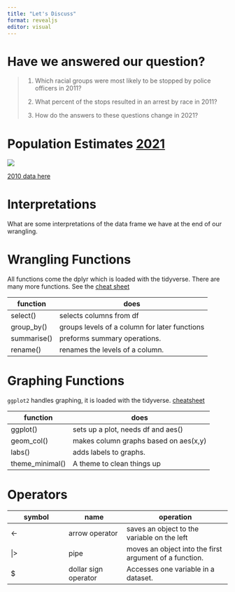 ```yaml
---
title: "Let's Discuss"
format: revealjs
editor: visual
---
```


# Have we answered our question?

> 1.  Which racial groups were most likely to be stopped by police officers in 2011?
>
> 2.  What percent of the stops resulted in an arrest by race in 2011?
>
> 3.  How do the answers to these questions change in 2021?

# Population Estimates [2021](https://www.census.gov/quickfacts/fact/table/newyorkcitynewyork/PST045222)

[![](/images/censusdata2021.png)](https://www.census.gov/quickfacts/fact/table/newyorkcitynewyork#)

[2010 data here](https://www.nyc.gov/assets/planning/download/pdf/data-maps/nyc-population/census2010/pgrhc.pdf)

# Interpretations

What are some interpretations of the data frame we have at the end of our wrangling.

# Wrangling Functions

All functions come the dplyr which is loaded with the tidyverse. There are many more functions. See the [cheat sheet](https://www.rstudio.com/wp-content/uploads/2015/02/data-wrangling-cheatsheet.pdf)

| function    | does                                          |
|-------------|-----------------------------------------------|
| select()    | selects columns from df                       |
| group_by()  | groups levels of a column for later functions |
| summarise() | preforms summary operations.                  |
| rename()    | renames the levels of a column.               |

# Graphing Functions

`ggplot2` handles graphing, it is loaded with the tidyverse. [cheatsheet](https://rstudio.github.io/cheatsheets/html/data-visualization.html?_gl=1*1exy8c6*_ga*MTY5NTk3OTI4Mi4xNjk0NTM1MDIy*_ga_2C0WZ1JHG0*MTY5NzU2NDA5MS41LjEuMTY5NzU2NDEyMS4wLjAuMA..)

| function        | does                                  |
|-----------------|---------------------------------------|
| ggplot()        | sets up a plot, needs df and aes()    |
| geom_col()      | makes column graphs based on aes(x,y) |
| labs()          | adds labels to graphs.                |
| theme_minimal() | A theme to clean things up            |

# Operators

| symbol | name                 | operation                                              |
|-------------------|-------------------|-----------------------------------|
| \<-    | arrow operator       | saves an object to the variable on the left            |
| \|\>   | pipe                 | moves an object into the first argument of a function. |
| \$     | dollar sign operator | Accesses one variable in a dataset.                    |
